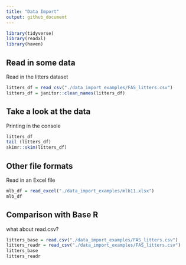 ```yaml
---
title: "Data Import"
output: github_document
---
```


```r
library(tidyverse)
library(readxl)
library(haven)
```

## Read in some data

Read in the litters dataset

```r
litters_df = read_csv("./data_import_examples/FAS_litters.csv")
litters_df = janitor::clean_names(litters_df)
```

## Take a look at the data

Printing in the console

```r
litters_df
tail (litters_df)
skimr::skim(litters_df)
```

## Other file formats

Read in an Excel file

```r
mlb_df = read_excel("./data_import_examples/mlb11.xlsx")
mlb_df
```

## Comparison with Base R

what about read.csv?

```r
litters_base = read.csv("./data_import_examples/FAS_litters.csv")
litters_readr = read_csv("./data_import_examples/FAS_litters.csv")
litters_base
litters_readr
```


